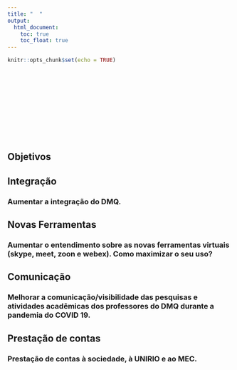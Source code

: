```yaml
---
title: "  "
output:
  html_document:
    toc: true
    toc_float: true
---
```


```r
knitr::opts_chunk$set(echo = TRUE)
```
<br>
<br>
<br>
<br>
<br>
<br>
<br>
<br>
<br>

## Objetivos

## Integração
### Aumentar a integração do DMQ.

##  Novas Ferramentas
### Aumentar o entendimento sobre as novas ferramentas virtuais (skype, meet, zoon e webex). Como maximizar o seu uso?

## Comunicação

### Melhorar a comunicação/visibilidade das pesquisas e atividades acadêmicas dos professores do DMQ durante a pandemia do COVID 19.

## Prestação de contas
### Prestação de contas à sociedade, à UNIRIO e ao MEC.  
